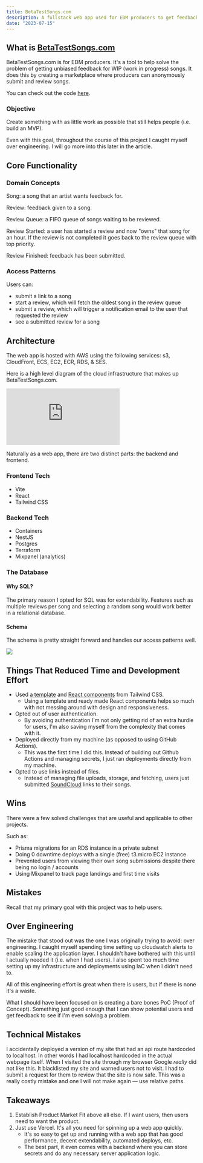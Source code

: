 ```yaml
---
title: BetaTestSongs.com
description: A fullstack web app used for EDM producers to get feedback on their songs.
date: "2023-07-15"
---
```


## What is [BetaTestSongs.com](https://BetaTestSongs.com)

BetaTestSongs.com is for EDM producers. It's a tool to help solve the problem of getting unbiased feedback for WIP (work in progress) songs.
It does this by creating a marketplace where producers can anonymously submit and review songs.

You can check out the code [here](https://github.com/ericvtheg/beta-test-songs).

### Objective

Create something with as little work as possible that still helps people (i.e. build an MVP).

Even with this goal, throughout the course of this project I caught myself over engineering. I will go more into this later in the article.

## Core Functionality

### Domain Concepts

Song: a song that an artist wants feedback for.

Review: feedback given to a song.

Review Queue: a FIFO queue of songs waiting to be reviewed.

Review Started: a user has started a review and now "owns" that song for an hour. If the review is not completed it goes back to the review queue with top priority.

Review Finished: feedback has been submitted.

### Access Patterns

Users can:

- submit a link to a song
- start a review, which will fetch the oldest song in the review queue
- submit a review, which will trigger a notification email to the user that requested the review
- see a submitted review for a song

## Architecture

The web app is hosted with AWS using the following services: s3, CloudFront, ECS, EC2, ECR, RDS, & SES.

Here is a high level diagram of the cloud infrastructure that makes up BetaTestSongs.com.

<div
  style={{
    width: "660px",
    height: "340px",
    margin: "10px",
    position: "relative",
  }}
>
  <iframe
    allowfullscreen
    frameborder="0"
    style={{ width: "660px", height: "340px", "pointer-events": "none" }}
    src="https://lucid.app/documents/embedded/53942ca1-d74d-4190-a7e0-5b6f009ea749"
    id="TdCcGj3-CkVz"
  ></iframe>
</div>

Naturally as a web app, there are two distinct parts: the backend and frontend.

### Frontend Tech

- Vite
- React
- Tailwind CSS

### Backend Tech

- Containers
- NestJS
- Postgres
- Terraform
- Mixpanel (analytics)

### The Database

#### Why SQL?

The primary reason I opted for SQL was for extendability. Features such as multiple reviews per song and selecting a random song would work better in a relational database.

#### Schema

The schema is pretty straight forward and handles our access patterns well.

![](/betatestsongs_schema.png)

## Things That Reduced Time and Development Effort

- Used [a template](https://tailwindui.com/components/marketing/sections/heroes) and [React components](https://tailwindui.com/components/application-ui/overlays/modals) from Tailwind CSS.
  - Using a template and ready made React components helps so much with not messing around with design and responsiveness.
- Opted out of user authentication.
  - By avoiding authentication I'm not only getting rid of an extra hurdle for users, I'm also saving myself from the complexity that comes with it.
- Deployed directly from my machine (as opposed to using GitHub Actions).
  - This was the first time I did this. Instead of building out Github Actions and managing secrets, I just ran deployments directly from my machine.
- Opted to use links instead of files.
  - Instead of managing file uploads, storage, and fetching, users just submitted [SoundCloud](https://soundcloud.com) links to their songs.

## Wins

There were a few solved challenges that are useful and applicable to other projects.

Such as:

- Prisma migrations for an RDS instance in a private subnet
- Doing 0 downtime deploys with a single (free) t3.micro EC2 instance
- Prevented users from viewing their own song submissions despite there being no login / accounts
- Using Mixpanel to track page landings and first time visits

## Mistakes

Recall that my primary goal with this project was to help users.

## Over Engineering

The mistake that stood out was the one I was originally trying to avoid: over engineering.
I caught myself spending time setting up cloudwatch alerts to enable scaling the application layer.
I shouldn't have bothered with this until I actually needed it (i.e. when I had users).
I also spent too much time setting up my infrastructure and deployments using IaC when I didn't need to.

All of this engineering effort is great when there is users, but if there is none it's a waste.

What I should have been focused on is creating a bare bones PoC (Proof of Concept). Something just good enough that I can show potential users and get feedback to see if I'm even solving a problem.

## Technical Mistakes

I accidentally deployed a version of my site that had an api route hardcoded to localhost. In other words I had localhost hardcoded in the actual webpage itself.
When I visited the site through my browser Google _really_ did not like this. It blacklisted my site and warned users not to visit.
I had to submit a request for them to review that the site is now safe. This was a really costly mistake and one I will not make again — use relative paths.

## Takeaways

1. Establish Product Market Fit above all else. If I want users, then users need to want the product.
2. Just use Vercel. It's all you need for spinning up a web app quickly.
   - It's so easy to get up and running with a web app that has good performance, decent extendability, automated deploys, etc.
   - The best part, it even comes with a backend where you can store secrets and do any necessary server application logic.

